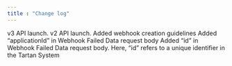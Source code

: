 ```yaml
---
title : "Change log"
---
```


<Update label="20-10-2022">
v3 API launch.
</Update>

<Update label="24-08-2022">
 v2 API launch.
</Update>

<Update label="13 Dec, 2021">
Added webhook creation guidelines
</Update>

<Update label="07 Dec, 2021">
Added “applicationId” in Webhook Failed Data request body Added “id” in Webhook Failed Data request body. Here, “id” refers to a unique identifier in the Tartan System
</Update>
